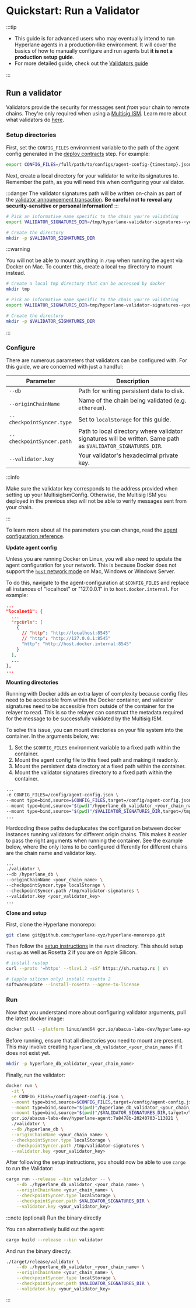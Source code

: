 

# Quickstart: Run a Validator

:::tip

- This guide is for advanced users who may eventually intend to run Hyperlane agents in a production-like environment. It will cover the basics of how to manually configure and run agents but **it is not a production setup guide**.
- For more detailed guide, check out the [Validators guide](docs/operate/validators/run-validators.mdx)

:::

<TerminologyPartial />

## Run a validator

Validators provide the security for messages sent _from_ your chain to remote chains. They're only required when using a [Multisig ISM](docs/protocol/ISM/multisig-ISM.mdx). Learn more about what validators do [here](../protocol/agents/validators.mdx).

### Setup directories

First, set the `CONFIG_FILES` environment variable to the path of the agent config generated in the [deploy contracts](#2-deploy-contracts) step. For example:

```bash
export CONFIG_FILES=/full/path/to/configs/agent-config-{timestamp}.json
```

Next, create a local directory for your validator to write its signatures to. Remember the path, as you will need this when configuring your validator.

:::danger
The validator signatures path will be written on-chain as part of the [validator announcement transaction](docs/guides/implementation-guide.mdx#validator-announce). **Be careful not to reveal any security-sensitive or personal information!**
:::

```sh
# Pick an informative name specific to the chain you're validating
export VALIDATOR_SIGNATURES_DIR=/tmp/hyperlane-validator-signatures-<your_chain_name>

# Create the directory
mkdir -p $VALIDATOR_SIGNATURES_DIR
```

:::warning

You will not be able to mount anything in `/tmp` when running the agent via Docker on Mac. To counter this, create a local `tmp` directory to mount instead.

```sh
# Create a local tmp directory that can be accessed by docker
mkdir tmp

# Pick an informative name specific to the chain you're validating
export VALIDATOR_SIGNATURES_DIR=tmp/hyperlane-validator-signatures-<your_chain_name>

# Create the directory
mkdir -p $VALIDATOR_SIGNATURES_DIR
```

:::

### Configure

There are numerous parameters that validators can be configured with. For this guide, we are concerned with just a handful:

| Parameter                 | Description                                                                                                   |
| ------------------------- | ------------------------------------------------------------------------------------------------------------- |
| `--db`                    | Path for writing persistent data to disk.                                                                     |
| `--originChainName`       | Name of the chain being validated (e.g. `ethereum`).                                                          |
| `--checkpointSyncer.type` | Set to `localStorage` for this guide.                                                                         |
| `--checkpointSyncer.path` | Path to local directory where validator signatures will be written. Same path as `$VALIDATOR_SIGNATURES_DIR`. |
| `--validator.key`         | Your validator's hexadecimal private key.                                                                     |

:::info

Make sure the validator key corresponds to the address provided when setting up your MultisigIsmConfig. Otherwise, the Multisig ISM you deployed in the previous step will not be able to verify messages sent from your chain.

:::

To learn more about all the parameters you can change, read the [agent configuration reference](docs/operate/config-reference.mdx).

<Tabs groupId="docker">
<TabItem value="docker" label="Using Docker">

**Update agent config**

Unless you are running Docker on Linux, you will also need to update the agent configuration for your network. This is because Docker does not support the [`host` network mode](https://docs.docker.com/network/drivers/host/) on Mac, Windows or Windows Server.

To do this, navigate to the agent-configuration at `$CONFIG_FILES` and replace all instances of "localhost" or "127.0.0.1" in to `host.docker.internal`. For example:

```json
...
"localnet1": {
  ...
  "rpcUrls": [
    {
      // "http": "http://localhost:8545"
      // "http": "http://127.0.0.1:8545"
      "http": "http://host.docker.internal:8545"
    }
  ],
  ...
},
...
```

**Mounting directories**

Running with Docker adds an extra layer of complexity because config files need to be accessible from within the Docker container, and validator signatures need to be accessible from outside of the container for the relayer to read. This is so the relayer can construct the metadata required for the message to be successfully validated by the Multisig ISM.

To solve this issue, you can mount directories on your file system into the container. In the arguments below, we:

1. Set the `$CONFIG_FILES` environment variable to a fixed path within the container.
1. Mount the agent config file to this fixed path and making it readonly.
1. Mount the persistent data directory at a fixed path within the container.
1. Mount the validator signatures directory to a fixed path within the container.

```sh
...
-e CONFIG_FILES=/config/agent-config.json \
--mount type=bind,source=$CONFIG_FILES,target=/config/agent-config.json,readonly \
--mount type=bind,source="$(pwd)"/hyperlane_db_validator_<your_chain_name>,target=/hyperlane_db \
--mount type=bind,source="$(pwd)"/$VALIDATOR_SIGNATURES_DIR,target=/tmp/validator-signatures \
...
```

Hardcoding these paths deduplucates the configuration between docker instances running validators for different origin chains. This makes it easier to pass the right arguments when running the container. See the example below, where the only items to be configured differently for different chains are the chain name and validator key.

```sh
...
./validator \
--db /hyperlane_db \
--originChainName <your_chain_name> \
--checkpointSyncer.type localStorage \
--checkpointSyncer.path /tmp/validator-signatures \
--validator.key <your_validator_key>
...
```

</TabItem>
<TabItem value="from-source" label="Building from source">

**Clone and setup**

First, clone the Hyperlane monorepo:

```sh
git clone git@github.com:hyperlane-xyz/hyperlane-monorepo.git
```

Then follow the [setup instructions](https://github.com/hyperlane-xyz/hyperlane-monorepo/blob/main/rust/README.md) in the `rust` directory. This should setup `rustup` as well as Rosetta 2 if you are on Apple Silicon.

```sh
# install rustup
curl --proto '=https' --tlsv1.2 -sSf https://sh.rustup.rs | sh

# (apple silicon only) install rosetta 2
softwareupdate --install-rosetta --agree-to-license
```

</TabItem>
</Tabs>

### Run

<Tabs groupId="docker">
<TabItem value="docker" label="Using Docker">
Now that you understand more about configuring validator arguments, pull the latest docker image:

```sh
docker pull --platform linux/amd64 gcr.io/abacus-labs-dev/hyperlane-agent:7a8478b-20240703-113821
```

Before running, ensure that all directories you need to mount are present. This may involve creating `hyperlane_db_validator_<your_chain_name>` if it does not exist yet.

```sh
mkdir -p hyperlane_db_validator_<your_chain_name>
```

Finally, run the validator:

```sh
docker run \
  -it \
  -e CONFIG_FILES=/config/agent-config.json \
  --mount type=bind,source=$CONFIG_FILES,target=/config/agent-config.json,readonly \
  --mount type=bind,source="$(pwd)"/hyperlane_db_validator_<your_chain_name>,target=/hyperlane_db \
  --mount type=bind,source="$(pwd)"/$VALIDATOR_SIGNATURES_DIR,target=/tmp/validator-signatures \
  gcr.io/abacus-labs-dev/hyperlane-agent:7a8478b-20240703-113821 \
  ./validator \
  --db /hyperlane_db \
  --originChainName <your_chain_name> \
  --checkpointSyncer.type localStorage \
  --checkpointSyncer.path /tmp/validator-signatures \
  --validator.key <your_validator_key>
```

</TabItem>

<TabItem value="from-source" label="Building from source">

After following the setup instructions, you should now be able to use `cargo` to run the Validator:

```sh
cargo run --release --bin validator -- \
    --db ./hyperlane_db_validator_<your_chain_name> \
    --originChainName <your_chain_name> \
    --checkpointSyncer.type localStorage \
    --checkpointSyncer.path $VALIDATOR_SIGNATURES_DIR \
    --validator.key <your_validator_key>
```

:::note (optional) Run the binary directly

You can alternatively build out the agent:

```sh
cargo build --release --bin validator
```

And run the binary directly:

```sh
./target/release/validator \
    --db ./hyperlane_db_validator_<your_chain_name> \
    --originChainName <your_chain_name> \
    --checkpointSyncer.type localStorage \
    --checkpointSyncer.path $VALIDATOR_SIGNATURES_DIR \
    --validator.key <your_validator_key>
```

:::

</TabItem>
</Tabs>
